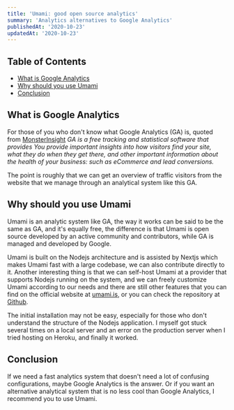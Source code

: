 ```yaml
---
title: 'Umami: good open source analytics'
summary: 'Analytics alternatives to Google Analytics'
publishedAt: '2020-10-23'
updatedAt: '2020-10-23'
---
```


## Table of Contents

- [What is Google Analytics](#what-is-google-analytics)
- [Why should you use Umami](#why-should-you-use-umami)
- [Conclusion](#conclusion)

## What is Google Analytics

For those of you who don't know what Google Analytics (GA) is, quoted from [MonsterInsight](https://www.monsterinsights.com/docs/what-is-google-analytics/) _GA is a free tracking and statistical software that provides You provide important insights into how visitors find your site, what they do when they get there, and other important information about the health of your business: such as eCommerce and lead conversions._

The point is roughly that we can get an overview of traffic visitors from the website that we manage through an analytical system like this GA.

## Why should you use Umami

Umami is an analytic system like GA, the way it works can be said to be the same as GA, and it's equally free, the difference is that Umami is open source developed by an active community and contributors, while GA is managed and developed by Google.

Umami is built on the Nodejs architecture and is assisted by Nextjs which makes Umami fast with a large codebase, we can also contribute directly to it. Another interesting thing is that we can self-host Umami at a provider that supports Nodejs running on the system, and we can freely customize Umami according to our needs and there are still other features that you can find on the official website at [umami.is](https://umami.is/?ref=kawari.space), or you can check the repository at [Github](https://github.com/mikecao/umami?ref=kawari.space).

The initial installation may not be easy, especially for those who don't understand the structure of the Nodejs application. I myself got stuck several times on a local server and an error on the production server when I tried hosting on Heroku, and finally it worked.

## Conclusion

If we need a fast analytics system that doesn't need a lot of confusing configurations, maybe Google Analytics is the answer. Or if you want an alternative analytical system that is no less cool than Google Analytics, I recommend you to use Umami.
